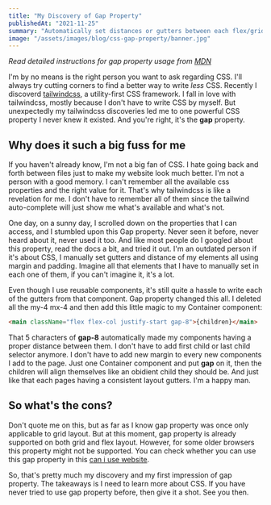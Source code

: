```yaml
---
title: "My Discovery of Gap Property"
publishedAt: "2021-11-25"
summary: "Automatically set distances or gutters between each flex/grid items was never this easy."
image: "/assets/images/blog/css-gap-property/banner.jpg"
---
```


_Read detailed instructions for gap property usage from [MDN](https://developer.mozilla.org/en-US/docs/Web/CSS/gap)_

I'm by no means is the right person you want to ask regarding CSS.
I'll always try cutting corners to find a better way to write _less_ CSS.
Recently I discoverd [tailwindcss](https://tailwindcss.com/), a utility-first CSS framework.
I fall in love with tailwindcss, mostly because I don't have to write CSS by myself.
But unexpectedly my tailwindcss discoveries led me to one powerful CSS property I never knew it existed.
And you're right, it's the **gap** property.

## Why does it such a big fuss for me

If you haven't already know, I'm not a big fan of CSS.
I hate going back and forth between files just to make my website look much better.
I'm not a person with a good memory. I can't remember all the available css properties and the right value for it.
That's why tailwindcss is like a revelation for me.
I don't have to remember all of them since the tailwind auto-complete will just show me what's available and what's not.

One day, on a sunny day, I scrolled down on the properties that I can access, and I stumbled upon this Gap property.
Never seen it before, never heard about it, never used it too.
And like most people do I googled about this property, read the docs a bit, and tried it out.
I'm an outdated person if it's about CSS, I manually set gutters and distance of my elements all using margin and padding.
Imagine all that elements that I have to manually set in each one of them, if you can't imagine it, it's a lot.

Even though I use reusable components, it's still quite a hassle to write each of the gutters from that component.
Gap property changed this all. I deleted all the my-4 mx-4 and then add this little magic to my Container component:

```html
<main className="flex flex-col justify-start gap-8">{children}</main>
```

That 5 characters of **gap-8** automatically made my components having a proper distance between them.
I don't have to add first child or last child selector anymore.
I don't have to add new margin to every new components I add to the page.
Just one Container component and put **gap** on it,
then the children will align themselves like an obidient child they should be.
And just like that each pages having a consistent layout gutters.
I'm a happy man.

## So what's the cons?

Don't quote me on this, but as far as I know gap property was once only applicable to grid layout.
But at this moment, gap property is already supported on both grid and flex layout.
However, for some older browsers this property might not be supported.
You can check whether you can use this gap property in this [can i use website](https://caniuse.com/?search=gap).

So, that's pretty much my discovery and my first impression of gap property.
The takeaways is I need to learn more about CSS.
If you have never tried to use gap property before, then give it a shot.
See you then.